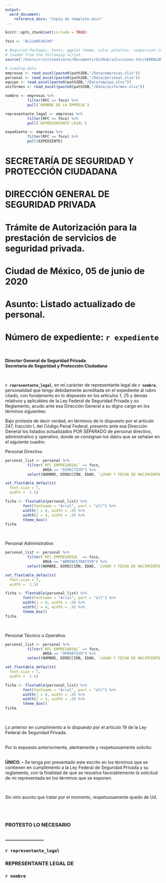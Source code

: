 ```yaml
---
output: 
  word_document:
    reference_docx: "Copia de template.docx"
---
```


```r
knitr::opts_chunk$set(include = TRUE)
```

```r
foco <- "ALS140530JX9"
```

```r
# Required Packages, Fonts, ggplot theme, color palettes, comparison countries and other general routines are
# loaded from the following script:
source("/Users/cristinaalvarez/Documents/GitHub/soluciones-tec/SERRALDE/code/settings.R")

# Loading data
empresas <- read_excel(paste0(path2DB,"/Data/empresas.xlsx")) 
personal <- read_excel(paste0(path2DB,"/Data/personal.xlsx"))
equipo <- read_excel(paste0(path2DB,"/Data/equipo.xlsx"))
uniformes <- read_excel(paste0(path2DB,"/Data/uniformes.xlsx"))
```

```r
nombre <- empresas %>% 
          filter(RFC == foco) %>% 
          pull(`NOMBRE DE LA EMPRESA`)

representante_legal <- empresas %>% 
          filter(RFC == foco) %>% 
          pull(`REPRESENTANTE LEGAL`)

expediente <- empresas %>% 
          filter(RFC == foco) %>% 
          pull(EXPEDIENTE)
```



# SECRETARÍA DE SEGURIDAD Y PROTECCIÓN CIUDADANA
# DIRECCIÓN GENERAL DE SEGURIDAD PRIVADA
# Trámite de Autorización para la prestación de servicios de seguridad privada.
# Ciudad de México, 05 de junio de 2020
# Asunto: Listado actualizado de personal.
# Número de expediente: `r expediente`\


<br />

**Director General de Seguridad Privada**\
**Secretaría de Seguridad y Protección Ciudadana**\

<br />

**`r representante_legal`**,  en mi carácter de representante legal de **`r nombre`**, personalidad que tengo debidamente acreditada en el expediente al rubro citado, con fundamento en lo dispuesto en los artículos 1, 25 y demás relativos y aplicables de la Ley Federal de Seguridad Privada y su Reglamento, acudo ante esa Dirección General a su digno cargo en los términos siguientes:\

Bajo protesta de decir verdad, en términos de lo dispuesto por el artículo 247, fracción I, del Código Penal Federal, presento ante esa Dirección General los listados actualizados POR SEPARADO de personal directivo, administrativo y operativo, donde se consignan los datos que se señalan en el siguiente cuadro:\

Personal Directivo\

```r
personal_list <- personal %>% 
          filter(`RFC EMPRESARIAL` == foco, 
                 AREA == "DIRECTIVO") %>% 
          select(NOMBRE, DIRECCIÓN, EDAD, `LUGAR Y FECHA DE NACIMIENTO`, RFC, CURP, AREA, `GRADO DE ESTUDIOS` ) 
```


```r
set_flextable_defaults(
  font.size = 7,
  width =  1.5)

ficha <- flextable(personal_list) %>% 
        font(fontname = "Arial", part = "all") %>% 
        width(j = 8, width = .9) %>% 
        width(j = 4, width = .9) %>%
        theme_box()
ficha
```

<br />

Personal Administrativo\

```r
personal_list <- personal %>% 
          filter(`RFC EMPRESARIAL` == foco, 
                 AREA == "ADMINISTRATIVO") %>% 
          select(NOMBRE, DIRECCIÓN, EDAD, `LUGAR Y FECHA DE NACIMIENTO`, RFC, CURP, AREA, `GRADO DE ESTUDIOS` )
```


```r
set_flextable_defaults(
  font.size = 7,
  width =  1.5)

ficha <- flextable(personal_list) %>% 
        font(fontname = "Arial", part = "all") %>% 
        width(j = 8, width = .9) %>% 
        width(j = 4, width = .9) %>%
        theme_box()
ficha
```

<br />

Personal Técnico u Operativo\


```r
personal_list <- personal %>% 
          filter(`RFC EMPRESARIAL` == foco, 
                 AREA == "OPERATIVO") %>% 
          select(NOMBRE, DIRECCIÓN, EDAD, `LUGAR Y FECHA DE NACIMIENTO`, RFC, CURP, AREA, `GRADO DE ESTUDIOS` )
```


```r
set_flextable_defaults(
  font.size = 7,
  width =  1.5)

ficha <- flextable(personal_list) %>% 
        font(fontname = "Arial", part = "all") %>% 
        width(j = 8, width = .9) %>% 
        width(j = 4, width = .9) %>%
        theme_box()
ficha
```

<br />

Lo anterior en cumplimiento a lo dispuesto por el artículo 19 de la Ley Federal de Seguridad Privada.\
<br />

Por lo expuesto anteriormente, atentamente y respetuosamente solicito:\
<br />

**ÚNICO. -** Se tenga por presentado este escrito en los términos que se contienen en cumplimiento a la Ley Federal de Seguridad Privada y su reglamento, con la finalidad de que se resuelva favorablemente la solicitud de mi representada en los términos que se exponen.\

<br />

Sin otro asunto que tratar por el momento, respetuosamente quedo de Ud.\

<br />
<br />

### **PROTESTO LO NECESARIO**\

### ________________

### **`r representante_legal`**


### **REPRESENTANTE LEGAL DE**

### **`r nombre`**




